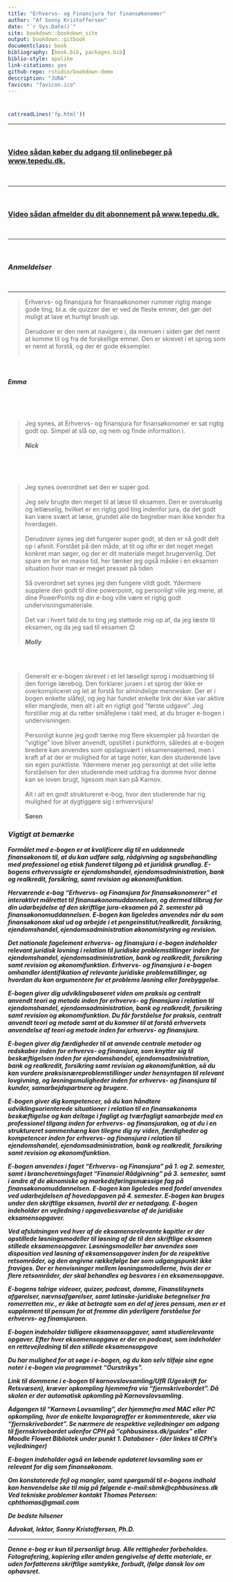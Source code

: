 ```yaml
--- 
title: "Erhvervs- og Finansjura for finansøkonomer"
author: "Af Sonny Kristoffersen"
date: "`r Sys.Date()`"
site: bookdown::bookdown_site
output: bookdown::gitbook
documentclass: book
bibliography: [book.bib, packages.bib]
biblio-style: apalike
link-citations: yes
github-repo: rstudio/bookdown-demo
description: "JURA"
favicon: "favicon.ico"
---
```



#    {-}



```r
cat(readLines('fp.html'))
```


---

<br>


<h3><a href="https://vimeo.com/354519447" target="_blank">Video sådan køber du adgang til onlinebøger på www.tepedu.dk.</a></h3>

  <br>
  

---

  <br>
  


<h3><a href="https://vimeo.com/354519512" target="_blank">Video sådan afmelder du dit abonnement på www.tepedu.dk.</a></h3>


<br>

---

<br>

<h3>***Anmeldelser***</h3>

<br>

---


>Erhvervs- og finansjura for finansøkonomer rummer rigtig mange gode ting, bl.a. de quizzer der er ved de fleste emner, det gør det muligt at lave et hurtigt brush up.<br><br> 
Derudover er den nem at navigere i, da menuen i siden gør det nemt at komme til og fra de forskellige emner. Den er skrevet i et sprog som er nemt at forstå, og der er gode eksempler.<br><br>

<br><br>
***Emma***

<br><br><br>

>Jeg synes, at Erhvervs- og finansjura for finansøkonomer er sat rigtig godt op. Simpel at slå op, og nem og finde information i.<br><br>
***Nick***

<br><br><br>

>Jeg synes overordnet set den er super god.<br>
<br>Jeg selv brugte den meget til at læse til eksamen. Den er overskuelig og letlæselig, hvilket er en rigtig god ting indenfor jura, da det godt kan være svært at læse, grundet alle de begreber man ikke kender fra hverdagen.<br><br>
Derudover synes jeg det fungerer super godt, at den er så godt delt op i afsnit. Forstået på den måde, at tit og ofte er det noget meget konkret man søger, og der er dit materiale meget brugervenlig. Det spare en for en masse tid, her tænker jeg også måske i en eksamen situation hvor man er meget presset på tiden<br><br>
Så overordnet set synes jeg den fungere vildt godt. Ydermere supplere den godt til dine powerpoint, og personligt ville jeg mene, at dine PowerPoints og din e-bog ville være et rigtig godt undervisningsmateriale.<br><br>
Det var i hvert fald de to ting jeg støttede mig op af, da jeg læste til eksamen, og da jeg sad til eksamen 😊
<br><br>***Molly***

<br><br>

>Generelt er e-bogen skrevet i et let læseligt sprog i modsætning til den forrige lærebog. Den forklarer juraen i et sprog der ikke er overkompliceret og let at forstå for almindelige mennesker. Der er i bogen enkelte slåfejl, og jeg har fundet enkelte link der ikke var aktive eller manglede, men alt i alt en rigtigt god ”første udgave”. Jeg forstiller mig at du retter småfejlene i takt med, at du bruger e-bogen i undervisningen. <br><br>
Personligt kunne jeg godt tænke mig flere eksempler på hvordan de ”vigtige” love bliver anvendt, opstillet i punktform, således at e-bogen bredere kan anvendes som opslagsvært i eksamensøjemed, men i kraft af at der er mulighed for at tage noter, kan den studerende lave sin egen punktliste. Ydermere mener jeg personligt at det ville lette forståelsen for den studerende med uddrag fra domme hvor denne kan se loven brugt, ligesom man kan på Karnov.<br><br>
Alt i alt en godt struktureret e-bog, hvor den studerende har rig mulighed for at dygtiggøre sig i erhvervsjura! <br><br>
**Søren** 


<h3>***Vigtigt at bemærke***</h3>

***Formålet med e-bogen er at kvalificere dig til en uddannede finansøkonom til, at du kan udføre salg, rådgivning og sagsbehandling med professionel og etisk funderet tilgang på et juridisk grundlag. E-bogens erhvervssigte er ejendomshandel, ejendomsadministration, bank og realkredit, forsikring, samt revision og økonomifunktion.***

***Herværende e-bog "Erhvervs- og Finansjura for finansøkonomerer" et interaktivt målrettet til finansøkonomuddannelsen, og dermed tilbrug for din udarbejdelse af den skriftlige jura-eksamen på 2. semester på finansøkonomuddannelsen. E-bogen kan ligeledes anvendes når du som finansøkonom skal ud og arbejde i et pengeinstitut/realkredit, forsikring,	ejendomshandel,	ejendomsadministration	økonomistyring og	revision.***

***Det nationale fagelement erhvervs- og finansjura i e-bogen indeholder relevant juridisk lovning i relation til juridiske problemstillinger inden for ejendomshandel, ejendomsadministration, bank og realkredit, forsikring samt revision og økonomifunktion. Erhvervs- og finansjura i e-bogen omhandler identifikation af relevante juridiske problemstillinger, og hvordan du kan argumentere for et problems løsning eller forebyggelse.***

***E-bogen giver dig udviklingsbaseret viden om praksis og centralt anvendt teori og metode inden for erhvervs- og finansjura i relation til ejendomshandel, ejendomsadministration, bank og realkredit, forsikring samt revision og økonomifunktion. Du får forståelse for praksis, centralt anvendt teori og metode samt at du kommer til at forstå erhvervets anvendelse af teori og metode inden for erhvervs- og finansjura.***

***E-bogen giver dig færdigheder til at anvende centrale metoder og redskaber inden for erhvervs- og finansjura, som knytter sig til beskæftigelsen inden for ejendomshandel, ejendomsadministration, bank og realkredit, forsikring samt revision og økonomifunktion, så du kan vurdere praksisnæreproblemstillinger under hensyntagen til relevant lovgivning, og løsningsmuligheder inden for erhvervs- og finansjura til kunder, samarbejdspartnere og brugere.***

***E-bogen giver dig kompetencer, så du kan håndtere udviklingsorienterede situationer i relation til en finansøkonoms beskæftigelse og kan deltage i fagligt og tværfagligt samarbejde med en professionel tilgang inden for erhvervs- og finansjurakan, og at du i en struktureret sammenhæng kan tilegne dig ny viden, færdigheder og kompetencer inden for erhvervs- og finansjura i relation til ejendomshandel, ejendomsadministration, bank og realkredit, forsikring samt revision og økonomifunktion.***

***E-bogen anvendes i faget “Erhvervs- og Finansjura” på 1. og 2. semester, samt i brancheretningsfaget “Finansiel Rådgivning" på 3. semester, samt i andre af de øknomiske og markedsføringsmæssige fag på finansøkonomuddannelsen. E-bogen kan ligeledes med fordel anvendes ved udarbejdelsen af hovedopgaven på 4. semester. E-bogen kan bruges under den skriftlige eksamen, hvortil der er netadgang. E-bogen indeholder en vejledning i opgavebesvarelse af de juridiske eksamensopgaver.***

***Ved afslutningen ved hver af de eksamensrelevante kapitler er der opstillede løsningsmodeller til løsning af de til den skriftlige eksamen stillede eksamensopgaver. Løsningsmodeller bør anvendes som disposition ved løsning af eksamensopgaver inden for de respektive retsområder, og den angivne rækkefølge bør som udgangspunkt ikke fraviges. Der er henvisninger mellem løsningsmodellerne, hvis der er flere retsområder, der skal behandles og besvares i en eksamensopgave.***

***E-bogens talrige videoer, quizer, podcast, domme, Finanstilsynets afgørelser, nævnsafgørelser, samt latinske-juridiske betegnelser fra romerretten mv., er ikke at betragte som en del af jeres pensum, men er et supplement til pensum for at fremme din yderligere forståelse for erhvervs- og finansjuraen.***

***E-bogen indeholder tidligere eksamensopgaver, samt studierelevante opgaver. Efter hver eksamensopgave er der en podcast, som indeholder en rettevejledning til den stillede eksamensopgave***

***Du har mulighed for at søge i e-bogen, og du kan selv tilføje sine egne noter i e-bogen via programmet "Ourstrikys".***

***Link til dommene i e-bogen til karnovslovsamling/UfR (Ugeskrift for Retsvæsen), kræver opkompling hjemmefra via "fjernskrivebordet". Då skolen er der automatisk opkomling på Karnovslovsamling***. 

***Adgangen til "Karnovn Lovsamling", der hjemmefra med MAC eller PC opkompling, hvor de enkelte lovparagraffer er kommenterede, sker via "fjernskrivebordet". Se nærmere de respektive vejledninger om adgang til fjernskrivebordet udenfor CPH på "cphbusiness.dk/guides" eller Moodle Flowet Bibliotek under punkt 1. Databaser - (der linkes til CPH's vejledninger)***

***E-bogen indeholder også en løbende opdateret lovsamling som er relevant for dig som finansøkonom.***

***Om konstaterede fejl og mangler, samt spørgsmål til e-bogens indhold kan henvendelse ske til mig på følgende e-mail:sbmk@cphbusiness.dk Ved tekniske problemer kontakt Thomas Petersen: cphthomas@gmail.com***


***De bedste hilsener***

***Advokat, lektor, Sonny Kristoffersen, Ph.D.***


---

***Denne e-bog er kun til personligt brug. Alle rettigheder forbeholdes. Fotografering, kopiering eller anden gengivelse af dette materiale, er uden forfatterens skriftlige samtykke, forbudt, ifølge dansk lov om ophavsret.***


